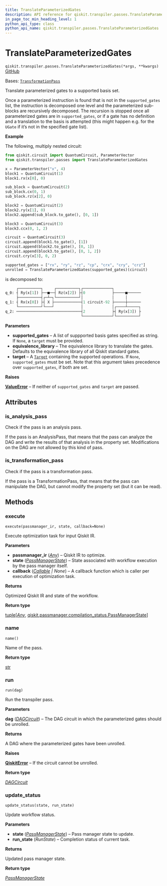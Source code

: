 ```yaml
---
title: TranslateParameterizedGates
description: API reference for qiskit.transpiler.passes.TranslateParameterizedGates
in_page_toc_min_heading_level: 1
python_api_type: class
python_api_name: qiskit.transpiler.passes.TranslateParameterizedGates
---
```


# TranslateParameterizedGates

<span id="qiskit.transpiler.passes.TranslateParameterizedGates" />

`qiskit.transpiler.passes.TranslateParameterizedGates(*args, **kwargs)` [GitHub](https://github.com/qiskit/qiskit/tree/stable/1.0/qiskit/transpiler/passes/basis/translate_parameterized.py "view source code")

Bases: [`TransformationPass`](qiskit.transpiler.TransformationPass "qiskit.transpiler.basepasses.TransformationPass")

Translate parameterized gates to a supported basis set.

Once a parameterized instruction is found that is not in the `supported_gates` list, the instruction is decomposed one level and the parameterized sub-blocks are recursively decomposed. The recursion is stopped once all parameterized gates are in `supported_gates`, or if a gate has no definition and a translation to the basis is attempted (this might happen e.g. for the `UGate` if it’s not in the specified gate list).

**Example**

The following, multiply nested circuit:

```python
from qiskit.circuit import QuantumCircuit, ParameterVector
from qiskit.transpiler.passes import TranslateParameterizedGates

x = ParameterVector("x", 4)
block1 = QuantumCircuit(1)
block1.rx(x[0], 0)

sub_block = QuantumCircuit(2)
sub_block.cx(0, 1)
sub_block.rz(x[2], 0)

block2 = QuantumCircuit(2)
block2.ry(x[1], 0)
block2.append(sub_block.to_gate(), [0, 1])

block3 = QuantumCircuit(3)
block3.ccx(0, 1, 2)

circuit = QuantumCircuit(3)
circuit.append(block1.to_gate(), [1])
circuit.append(block2.to_gate(), [0, 1])
circuit.append(block3.to_gate(), [0, 1, 2])
circuit.cry(x[3], 0, 2)

supported_gates = ["rx", "ry", "rz", "cp", "crx", "cry", "crz"]
unrolled = TranslateParameterizedGates(supported_gates)(circuit)
```

is decomposed to:

```python
     ┌──────────┐     ┌──────────┐┌─────────────┐
q_0: ┤ Ry(x[1]) ├──■──┤ Rz(x[2]) ├┤0            ├─────■──────
     ├──────────┤┌─┴─┐└──────────┘│             │     │
q_1: ┤ Rx(x[0]) ├┤ X ├────────────┤1 circuit-92 ├─────┼──────
     └──────────┘└───┘            │             │┌────┴─────┐
q_2: ─────────────────────────────┤2            ├┤ Ry(x[3]) ├
                                  └─────────────┘└──────────┘
```

**Parameters**

*   **supported\_gates** – A list of suppported basis gates specified as string. If `None`, a `target` must be provided.
*   **equivalence\_library** – The equivalence library to translate the gates. Defaults to the equivalence library of all Qiskit standard gates.
*   **target** – A [`Target`](qiskit.transpiler.Target "qiskit.transpiler.Target") containing the supported operations. If `None`, `supported_gates` must be set. Note that this argument takes precedence over `supported_gates`, if both are set.

**Raises**

[**ValueError**](https://docs.python.org/3/library/exceptions.html#ValueError "(in Python v3.12)") – If neither of `supported_gates` and `target` are passed.

## Attributes

<span id="qiskit.transpiler.passes.TranslateParameterizedGates.is_analysis_pass" />

### is\_analysis\_pass

Check if the pass is an analysis pass.

If the pass is an AnalysisPass, that means that the pass can analyze the DAG and write the results of that analysis in the property set. Modifications on the DAG are not allowed by this kind of pass.

<span id="qiskit.transpiler.passes.TranslateParameterizedGates.is_transformation_pass" />

### is\_transformation\_pass

Check if the pass is a transformation pass.

If the pass is a TransformationPass, that means that the pass can manipulate the DAG, but cannot modify the property set (but it can be read).

## Methods

### execute

<span id="qiskit.transpiler.passes.TranslateParameterizedGates.execute" />

`execute(passmanager_ir, state, callback=None)`

Execute optimization task for input Qiskit IR.

**Parameters**

*   **passmanager\_ir** ([*Any*](https://docs.python.org/3/library/typing.html#typing.Any "(in Python v3.12)")) – Qiskit IR to optimize.
*   **state** ([*PassManagerState*](qiskit.passmanager.PassManagerState "qiskit.passmanager.compilation_status.PassManagerState")) – State associated with workflow execution by the pass manager itself.
*   **callback** ([*Callable*](https://docs.python.org/3/library/collections.abc.html#collections.abc.Callable "(in Python v3.12)") *| None*) – A callback function which is caller per execution of optimization task.

**Returns**

Optimized Qiskit IR and state of the workflow.

**Return type**

[tuple](https://docs.python.org/3/library/stdtypes.html#tuple "(in Python v3.12)")\[[*Any*](https://docs.python.org/3/library/typing.html#typing.Any "(in Python v3.12)"), [qiskit.passmanager.compilation\_status.PassManagerState](qiskit.passmanager.PassManagerState "qiskit.passmanager.compilation_status.PassManagerState")]

### name

<span id="qiskit.transpiler.passes.TranslateParameterizedGates.name" />

`name()`

Name of the pass.

**Return type**

[str](https://docs.python.org/3/library/stdtypes.html#str "(in Python v3.12)")

### run

<span id="qiskit.transpiler.passes.TranslateParameterizedGates.run" />

`run(dag)`

Run the transpiler pass.

**Parameters**

**dag** ([*DAGCircuit*](qiskit.dagcircuit.DAGCircuit "qiskit.dagcircuit.dagcircuit.DAGCircuit")) – The DAG circuit in which the parameterized gates should be unrolled.

**Returns**

A DAG where the parameterized gates have been unrolled.

**Raises**

[**QiskitError**](exceptions#qiskit.exceptions.QiskitError "qiskit.exceptions.QiskitError") – If the circuit cannot be unrolled.

**Return type**

[*DAGCircuit*](qiskit.dagcircuit.DAGCircuit "qiskit.dagcircuit.dagcircuit.DAGCircuit")

### update\_status

<span id="qiskit.transpiler.passes.TranslateParameterizedGates.update_status" />

`update_status(state, run_state)`

Update workflow status.

**Parameters**

*   **state** ([*PassManagerState*](qiskit.passmanager.PassManagerState "qiskit.passmanager.compilation_status.PassManagerState")) – Pass manager state to update.
*   **run\_state** (*RunState*) – Completion status of current task.

**Returns**

Updated pass manager state.

**Return type**

[*PassManagerState*](qiskit.passmanager.PassManagerState "qiskit.passmanager.compilation_status.PassManagerState")

